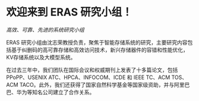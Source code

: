 # 欢迎来到 ERAS 研究小组！

*高效、可靠、先进的系统研究小组*

ERAS 研究小组由沈志荣教授负责，聚焦于智能存储系统的研究，主要研究内容包括基于纠删码的高可靠存储和高效访问技术，新兴存储器件的容错和性能优化，KV存储系统以及大模型系统。

在过去三年中，我们团队在国际会议和权威期刊上发表了十多篇论文，包括 PPoPP、USENIX ATC、HPCA、INFOCOM、ICDE 和 IEEE TC、ACM TOS、ACM TACO。此外，我们还获得了国家自然科学基金等国家级资助，并与阿里巴巴、华为等知名公司建立了合作关系。

<HomeCarousel />
